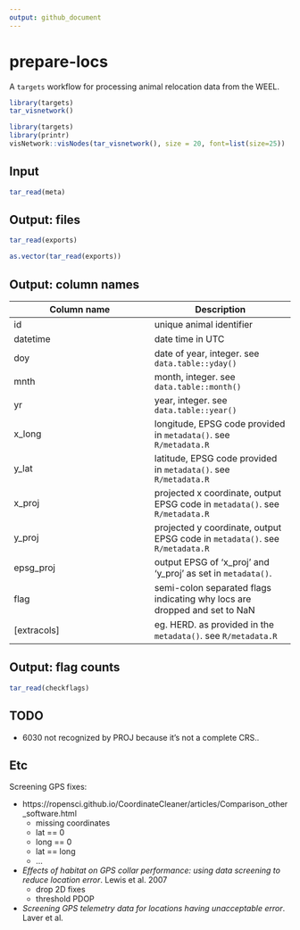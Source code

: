 ```yaml
---
output: github_document
---
```


# prepare-locs

A `targets` workflow for processing animal relocation data from the WEEL. 

```r
library(targets)
tar_visnetwork()
```

```r
library(targets)
library(printr)
visNetwork::visNodes(tar_visnetwork(), size = 20, font=list(size=25))
```

## Input
```r
tar_read(meta)
```

## Output: files
```r
tar_read(exports)
```

```r
as.vector(tar_read(exports))
```

## Output: column names

| Column name | Description | 
| ----------- | ----------- | 
| id          | unique animal identifier | 
| datetime    | date time in UTC | 
| doy         | date of year, integer. see `data.table::yday()` | 
| mnth        | month, integer. see `data.table::month()` | 
| yr          | year, integer. see `data.table::year()` | 
| x_long      | longitude, EPSG code provided in `metadata()`. see `R/metadata.R` | 
| y_lat       | latitude, EPSG code provided in `metadata()`. see `R/metadata.R` |
| x_proj      | projected x coordinate, output EPSG code in `metadata()`. see `R/metadata.R` |  
| y_proj      | projected y coordinate, output EPSG code in `metadata()`. see `R/metadata.R` |  
| epsg_proj   | output EPSG of 'x_proj' and 'y_proj' as set in `metadata()`. |
| flag        | semi-colon separated flags indicating why locs are dropped and set to NaN | 
| [extracols] | eg. HERD. as provided in the `metadata()`.  see `R/metadata.R` |

## Output: flag counts
```r
tar_read(checkflags)
```

## TODO

* 6030 not recognized by PROJ because it's not a complete CRS.. 


## Etc
Screening GPS fixes:

* https://ropensci.github.io/CoordinateCleaner/articles/Comparison_other_software.html
	+ missing coordinates
	+ lat == 0
	+ long == 0
	+ lat == long
	+ ...

* *Effects of habitat on GPS collar performance: using data screening to reduce location error*. Lewis et al. 2007
	+ drop 2D fixes
	+ threshold PDOP
	
* *Screening GPS telemetry data for locations having unacceptable error*. Laver et al. 





